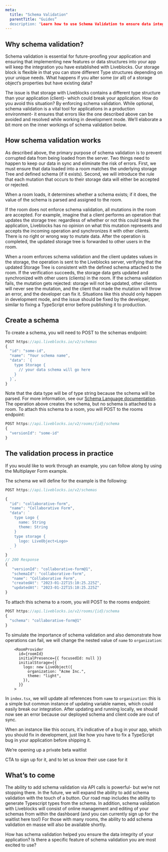 ```yaml
---
meta:
  title: "Schema Validation"
  parentTitle: "Guides”
  description: "Learn how to use Schema Validation to ensure data integrity in your application”
---
```


## Why schema validation?
Schema validation is essential for future-proofing your application and ensuring that implementing new features or data structures into your app will keep the integration you have established with Liveblocks. Our storage block is flexible in that you can store different Type structures depending on your unique needs. What happens if you alter some (or all) of a storage object’s properties but have existing data?

The issue is that storage with Liveblocks contains a different type structure than your application (client)- which could break your application. How do you avoid this situation? By enforcing schema validation. While optional, schema validation is a vital tool for applications in a production environment- it ensures that errors like the one described above can be avoided and resolved while working in development mode. We’ll elaborate a bit more on the inner workings of schema validation below.

## How schema validation works
As described above, the primary purpose of schema validation is to prevent corrupted data from being loaded from the server. Two things need to happen to keep our data in sync and eliminate the risk of errors. First, we must ensure that data loaded into a room matches the underlying storage Tree and defined schema (if it exists). Second, we will introduce the rule that each mutation that occurs to their storage data will either be accepted or rejected.  

When a room loads, it determines whether a schema exists; if it does, the value of the schema is parsed and assigned to the room.

<!-- Insert an animation here !-->

If the room does not enforce schema validation, all mutations in the room are accepted. 
For example, imagine that a client performs an operation that updates the storage tree: regardless of whether or not this could break the application, Liveblocks has no opinion on what this mutation represents and accepts the incoming operation and synchronizes it with other clients. There is no right or wrong way to mutate data. After the operation is completed, the updated storage tree is forwarded to other users in the room. 

When a room enforces schema validation and the client updates values in the storage, the operation is sent to the Liveblocks server, verifying that the updated Storage Tree is consistent with the defined schema attached to the room. If the verification succeeds, the storage data gets updated and synchronized with other users (clients) in the room. If the schema validation fails, the mutation gets rejected: storage will not be updated, other clients will never see the mutation, and the client that made the mutation will throw an error, and the developer can fix it. Situations like this should only happen in development mode, and the issue should be fixed by the developer, similar to fixing a TypeScript error before publishing it to production.

## Create a schema
To create a schema, you will need to POST to the schemas endpoint:
```ts
POST https://api.liveblocks.io/v2/schemas
{
  "id": "some-id",
  "name": "Your schema name",
  "data": `{
    type Storage {
      // your data schema will go here
    }
  }`,
}

```
Note that the data type will be of type string because the schema will be parsed. For more information, see our [Schema Language documentation](xxx).
The operation above creates the schema, but no schema is attached to a room. To attach this schema to a room, you will POST to the rooms endpoint:
```ts
POST https://api.liveblocks.io/v2/rooms/{id}/schema
{
  "versionId": "some-id"
}
```
## The validation process in practice
If you would like to work through an example, you can follow along by using the Multiplayer Form example.

The schema we will define for the example is the following:
```ts
POST https://api.liveblocks.io/v2/schemas

{
  "id": "collaborative-form",
  "name": "Collaborative Form",
  "data": `
    type Logo {
      name: String
      theme: String
    }
    type storage {
      logo: LiveObject<Logo>
    }
  `
}
// 200 Response
{
   "versionId": "collaborative-form@1",
   "schemaId": "collaborative-form",
   "name": "Collaborative Form",
   "createdAt": "2023-01-22T15:10:25.225Z",
   "updatedAt": "2023-01-22T15:10:25.225Z"
}
```

To attach this schema to a room, you will POST to the rooms endpoint:

```ts
POST https://api.liveblocks.io/v2/rooms/{id}/schema
{
  "schema": "collaborative-form@1"
}
```

To simulate the importance of schema validation and also demonstrate how operations can fail, we will change the nested value of `name` to `organization`:

```tsx file="_app.tsx"
    <RoomProvider
      id={roomId}
      initialPresence={{ focusedId: null }}
      initialStorage={{
        logo: new LiveObject({
          organization: "Acme Inc.",
          theme: "light",
        }),
      }}
    >
```
In `index.tsx`, we will update all references from `name` to `organization`: this is a simple but common instance of updating variable names, which could easily break our integration. 
After updating and running locally, we should now see an error because our deployed schema and client code are out of sync.

<!----Insert sample failure message here, once this is released. You also mentioned demonstrating a refresh, but I have no way to record this currently !--->

When an instance like this occurs, it's indicative of a bug in your app, which you should fix in development, just like how you have to fix a TypeScript bug in your application before shipping it. 


<!----I believe the plan here was to insert some components that were used on the comments page --->

We’re opening up a private beta waitlist

CTA to sign up for it, and to let us know their use case for it 
<!--- -->

## What’s to come
The ability to add schema validation via API calls is powerful- but we’re not stopping there. In the future, we will expand the ability to add schema validation with the touch of a button. Our road map includes the ability to generate Typescript types from the schema. In addition, schema validation with Liveblocks will consist of online management and editing of your schemas from within the dashboard (and you can currently sign up for the waitlist here too!) 
For those with many rooms, the ability to add schema validation en masse will also be available shortly. 

How has schema validation helped you ensure the data integrity of your application? Is there a specific feature of schema validation you are most excited to use? 
